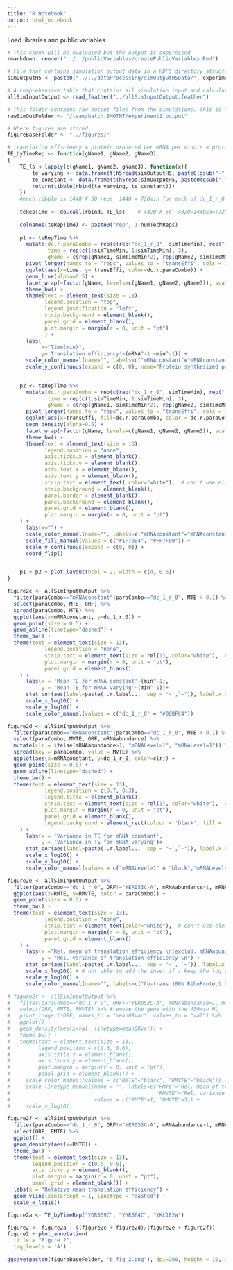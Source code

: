 ```yaml
---
title: "R Notebook"
output: html_notebook
---
```


Load libraries and public variables
```r
# This chunk will be evaluated but the output is suppressed
rmarkdown::render("../../publicVariables/createPublicVariables.Rmd")
```

```r
# File that contains simulation output data in a HDF5 directory structure specified in "/publicVariables/createPublicVariables.Rmd"
simOutputH5 <- paste0("../../dataProcessing/simOutputH5Data/", experimentID, "_output.h5")

# A comprehensive table that contains all simulation input and calculated output metrics
allSimInputOutput <- read_feather("../allSimInputOutput.feather")

# This folder contains raw output files from the simulations. This is needed for calculate_para_sp_mcpsr()
rawSimOutFolder <- "/team/batch_SMOTNT/experiment1_output"

# Where figures are stored
figureBaseFolder <- "../figures/"
```

```r
# translation efficiency = protein produced per mRNA per minute = protein produced per min/real-time mRNA count per min
TE_byTimeRep <- function(gName1, gName2, gName3)
{
    TE_ls <-lapply(c(gName1, gName2, gName3), function(x){
        te_varying <- data.frame(t(h5read(simOutputH5, paste0(gsub("-", "", x), "/gene_sp_countElng_perMin/dc_1_r_0"))/h5read(simOutputH5, paste0(gsub("-", "", x), "/gene_sp_mRNAcount_perMin/dc_1_r_0"))))
        te_constant <- data.frame(t(h5read(simOutputH5, paste0(gsub("-", "", x), "/gene_sp_countElng_perMin/mRNAconstant"))/h5read(simOutputH5, paste0(gsub("-", "", x), "/gene_sp_mRNAcount_perMin/mRNAconstant"))))
        return(tibble(rbind(te_varying, te_constant)))
    })
    #each tibble is 1440 X 50 reps, 1440 = 720min for each of dc_1_r_0 or ctrl
    
    teRepTime <- do.call(rbind, TE_ls)    # 4320 X 50, 4320=1440x3=(720x2)x3
  
    colnames(teRepTime) <- paste0("rep", 1:numTechReps)
    
    p1 <- teRepTime %>%
      mutate(dc.r.paraCombo = rep(c(rep("dc_1_r_0", simTimeMin), rep("mRNAconstant", simTimeMin)), 3), 
             time = rep(c(1:simTimeMin, 1:simTimeMin), 3), 
             gName = c(rep(gName1, simTimeMin*2), rep(gName2, simTimeMin*2), rep(gName3, simTimeMin*2))) %>%
      pivot_longer(names_to = "reps", values_to = "transEffi", cols = 1:numTechReps) %>%
      ggplot(aes(x=time, y= transEffi, color=dc.r.paraCombo)) + 
      geom_line(alpha=0.5) +
      facet_wrap(~factor(gName, levels=c(gName1, gName2, gName3)), scale="free", nrow=3) +
      theme_bw() +
      theme(text = element_text(size = 13),
            legend.position = "top",
            legend.justification = "left",
            strip.background = element_blank(),
            panel.grid = element_blank(),
            plot.margin = margin(r = 0, unit = "pt")
            ) +
      labs(
           x="Time(min)",
           y='Translation efficiency'~(mRNA^-1 ~min^-1)) +
      scale_color_manual(name="", labels=c("mRNAconstant"="mRNAconstant", "dc_1_r_0"="Co-trans 100% RiboProtect 0"),  values = c("#1F78B4", "#FF7F00")) +
      scale_y_continuous(expand = c(0, 0), name="Protein synthesized per mRNA")  # remove the extra space on the axis

    
    p2 <- teRepTime %>%
      mutate(dc.r.paraCombo = rep(c(rep("dc_1_r_0", simTimeMin), rep("mRNAconstant", simTimeMin)), 3), 
             time = rep(c(1:simTimeMin, 1:simTimeMin), 3), 
             gName = c(rep(gName1, simTimeMin*2), rep(gName2, simTimeMin*2), rep(gName3, simTimeMin*2))) %>%
      pivot_longer(names_to = "reps", values_to = "transEffi", cols = 1:numTechReps) %>%
      ggplot(aes(x=transEffi, fill=dc.r.paraCombo, color = dc.r.paraCombo)) +
      geom_density(alpha=0.5) +
      facet_wrap(~factor(gName, levels=c(gName1, gName2, gName3)), scale="free", nrow=3) +
      theme_bw() +
      theme(text = element_text(size = 13),
            legend.position = "none",
            axis.ticks.x = element_blank(),
            axis.ticks.y = element_blank(),
            axis.text.x = element_blank(),
            axis.text.y = element_blank(),
            strip.text = element_text( color="white"),  # can't use element_blank() here because it gives error when p1+p2
            strip.background = element_blank(),
            panel.border = element_blank(),
            panel.background = element_blank(),
            panel.grid = element_blank(),
            plot.margin = margin(r = 0, unit = "pt")
    ) +
      labs(x="") +
      scale_color_manual(name="", labels=c("mRNAconstant"="mRNAconstant", "dc_1_r_0"="Co-trans 100% RiboProtect 0"),  values = c("#1F78B4", "#FF7F00")) +
      scale_fill_manual(values = c("#1F78B4", "#FF7F00")) +
      scale_y_continuous(expand = c(0, 0)) +
      coord_flip()


    p1 + p2 + plot_layout(ncol = 2, width = c(4, 0.6))
}
```


```r
figure2c <- allSimInputOutput %>%
  filter(paraCombo=="mRNAconstant"|paraCombo=="dc_1_r_0", MTE > 0.1) %>%
  select(paraCombo, MTE, ORF) %>%
  spread(paraCombo, MTE) %>%
  ggplot(aes(x=mRNAconstant, y=dc_1_r_0)) +
  geom_point(size = 0.5) +
  geom_abline(linetype="dashed") +
  theme_bw() +
  theme(text = element_text(size = 13),
            legend.position = "none",
            strip.text = element_text(size = rel(1), color="white"),  # can't use element_blank() here because it gives error when p1+p2
            plot.margin = margin(r = 0, unit = "pt"),
            panel.grid = element_blank()
    ) +
      labs(x = 'Mean TE for mRNA constant'~(min^-1),
           y = 'Mean TE for mRNA varying'~(min^-1))+
      stat_cor(aes(label=paste(..r.label..,  sep = "~`,`~")), label.x.npc = 0.25, label.y.npc = 0.5, size=5) +
      scale_x_log10() +
      scale_y_log10() +
      scale_color_manual(values = c("dc_1_r_0" = "#00BFC4"))

figure2d <- allSimInputOutput %>%
  filter(paraCombo=="mRNAconstant"|paraCombo=="dc_1_r_0", MTE > 0.1) %>%
  select(paraCombo, MVTE, ORF, mRNAabundance) %>%
  mutate(clr = ifelse(mRNAabundance>1, "mRNALevel>1", "mRNALevel=1")) %>%
  spread(key = paraCombo, value = MVTE) %>%
  ggplot(aes(x=mRNAconstant, y=dc_1_r_0, color=clr)) +
  geom_point(size = 0.5) +
  geom_abline(linetype="dashed") +
  theme_bw() +
  theme(text = element_text(size = 13),
            legend.position = c(0.7, 0.3),
            legend.title = element_blank(),
            strip.text = element_text(size = rel(1), color="white"),  # can't use element_blank() here because it gives error when p1+p2
            plot.margin = margin(r = 0, unit = "pt"),
            panel.grid = element_blank(),
            legend.background = element_rect(colour = 'black', fill = 'white', linetype='solid') #gives legend a box around it
    ) +
      labs(x = 'Variance in TE for mRNA constant',
           y = 'Variance in TE for mRNA varying')+
      stat_cor(aes(label=paste(..r.label..,  sep = "~`,`~")), label.x.npc = 0.1, label.y.npc = 0.7, size=5) +
      scale_x_log10() +
      scale_y_log10() +
      scale_color_manual(values = c("mRNALevel>1" = "black","mRNALevel=1" = "dark grey"))

figure2e <- allSimInputOutput %>%
  filter(paraCombo=="dc_1_r_0", ORF!="YER053C-A", mRNAabundance>1, mRNADecRateNeymotin_sec!=0, RMTE > 0.8) %>%
  ggplot(aes(x=RMTE, y=RMVTE, color = paraCombo)) +
  geom_point(size = 0.5) +
  theme_bw() +
  theme(text = element_text(size = 13),
            legend.position = "none",
            strip.text = element_text(color="white"),  # can't use element_blank() here because it gives error when p1+p2
            plot.margin = margin(r = 0, unit = "pt"),
            panel.grid = element_blank()
    ) +
      labs(x ="Rel. mean of translation efficiency \n(exclud. mRNAabundance=1 and internal ctrl)",
           y = "Rel. variance of translation efficiency \n") +
      stat_cor(aes(label=paste(..r.label..,  sep = "~`, `~")), label.x.npc = 0.2, label.y.npc = 0.6, size=5) +
      scale_x_log10() + # not able to add the inset if i keep the log scales for either x or y
      scale_y_log10() +
      scale_color_manual(name="", labels=c("Co-trans 100% RiboProtect 0"), values = c("black"))

# figure2f <- allSimInputOutput %>%
#   filter(paraCombo=="dc_1_r_0", ORF!="YER053C-A", mRNAabundance>1, mRNADecRateNeymotin_sec!=0) %>%
#   select(ORF, RMTE, RMVTE) %>% #remove the gene with the 450min HL
#   pivot_longer(!ORF, names_to = "meanORvar", values_to = "val") %>%
#   ggplot() +
#   geom_density(aes(x=val, linetype=meanORvar)) +
#   theme_bw() +
#   theme(text = element_text(size = 13),
#         legend.position = c(0.6, 0.6),
#         axis.title.x = element_blank(),
#         axis.ticks.y = element_blank(),
#         plot.margin = margin(r = 0, unit = "pt"),
#         panel.grid = element_blank()) +
#     scale_color_manual(values = c("RMTE"="black", "RMVTE"="black")) +  
#     scale_linetype_manual(name = "", labels=c("RMTE"="Rel. mean of trans. effis",
#                                               "RMVTE"="Rel. variance of trans. effi."),
#                           values = c("RMTE"=1, "RMVTE"=3)) + 
#     scale_x_log10()

figure2f <- allSimInputOutput %>%
  filter(paraCombo=="dc_1_r_0", ORF!="YER053C-A", mRNAabundance>1, mRNADecRateNeymotin_sec!=0, RMTE> 0.8) %>% # only 6 genes have RMTE <=0.8, exclude the gene with the 450min HL
  select(ORF, RMTE) %>% 
  ggplot() +
  geom_density(aes(x=RMTE)) +
  theme_bw() +
  theme(text = element_text(size = 13),
        legend.position = c(0.6, 0.6),
        axis.ticks.y = element_blank(),
        plot.margin = margin(r = 0, unit = "pt"),
        panel.grid = element_blank()) +
  labs(x = "Relative mean translation efficiency") +
  geom_vline(xintercept = 1, linetype = "dashed") +
  scale_x_log10()

```


```r
figure2a <- TE_byTimeRep("YOR369C", "YHR064C", "YKL182W")  

figure2 <- figure2a | ((figure2c + figure2d)/(figure2e + figure2f))
figure2 + plot_annotation(
  title = "Figure 2",
  tag_levels = 'A')

ggsave(paste0(figureBaseFolder, "b_fig_2.png"), dpi=200, height = 10, width = 15)

```


